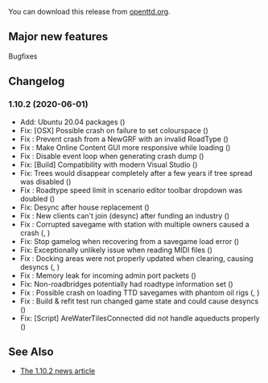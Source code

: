 {{en/-}}
{{en/Archive/OpenTTD/Navigation}}

{{en/Archive/OpenTTD/NaviPrevNext|prev=en/Archive/OpenTTD/OpenTTD 1.10.1|next=en/OpenTTD 1.11.0|date=2020-06-01}}

You can download this release from [https://www.openttd.org/download-stable/1.10.2 openttd.org].

==Major new features==
Bugfixes

==Changelog==
=== 1.10.2 (2020-06-01) ===
* Add: Ubuntu 20.04 packages ({{en/GHIssue|8127}})
* Fix: [OSX] Possible crash on failure to set colourspace ({{en/GHIssue|8181}})
* Fix {{en/GHIssue|8166}}: Prevent crash from a NewGRF with an invalid RoadType ({{en/GHIssue|8180}})
* Fix {{en/GHIssue|8024}}: Make Online Content GUI more responsive while loading ({{en/GHIssue|8179}})
* Fix {{en/GHIssue|7970}}: Disable event loop when generating crash dump ({{en/GHIssue|8176}})
* Fix: [Build] Compatibility with modern Visual Studio ({{en/GHIssue|8170}})
* Fix: Trees would disappear completely after a few years if tree spread was disabled ({{en/GHIssue|8160}})
* Fix {{en/GHIssue|8155}}: Roadtype speed limit in scenario editor toolbar dropdown was doubled ({{en/GHIssue|8156}})
* Fix: Desync after house replacement ({{en/GHIssue|8151}})
* Fix {{en/GHIssue|8137}}: New clients can't join (desync) after funding an industry ({{en/GHIssue|8140}})
* Fix {{en/GHIssue|8132}}: Corrupted savegame with station with multiple owners caused a crash ({{en/GHIssue|8134}}, {{en/GHIssue|8142}})
* Fix: Stop gamelog when recovering from a savegame load error ({{en/GHIssue|8133}})
* Fix: Exceptionally unlikely issue when reading MIDI files ({{en/GHIssue|8125}})
* Fix {{en/GHIssue|8119}}: Docking areas were not properly updated when clearing, causing desyncs ({{en/GHIssue|8124}}, {{en/GHIssue|8130}})
* Fix {{en/GHIssue|8117}}: Memory leak for incoming admin port packets ({{en/GHIssue|8122}})
* Fix: Non-roadbridges potentially had roadtype information set ({{en/GHIssue|8111}})
* Fix {{en/GHIssue|8108}}: Possible crash on loading TTD savegames with phantom oil rigs ({{en/GHIssue|8109}}, {{en/GHIssue|8110}})
* Fix {{en/GHIssue|8093}}: Build & refit test run changed game state and could cause desyncs ({{en/GHIssue|8103}})
* Fix: [Script] AreWaterTilesConnected did not handle aqueducts properly ({{en/GHIssue|8074}})

==See Also==
* [https://www.openttd.org/news/2020/06/01/openttd-1-10-2.html The 1.10.2 news article]
